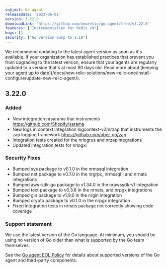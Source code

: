 ```yaml
---
subject: Go agent
releaseDate: '2023-06-01'
version: 3.22.0
downloadLink: 'https://github.com/newrelic/go-agent/tree/v3.22.0'
features: ["Instrumentation for Redis v9"]
bugs: []    
security: ["Go version bump to 1.18"]
---
```


<Callout variant="important">
We recommend updating to the latest agent version as soon as it's available. If your organization has established practices that prevent you from upgrading to the latest version, ensure that your agents are regularly updated to a version that's at most 90 days old. Read more about [keeping your agent up to date](/docs/new-relic-solutions/new-relic-one/install-configure/update-new-relic-agent/).
</Callout>

## 3.22.0

### Added
* New integration nrsarama that instruments https://github.com/Shopify/sarama
* New logs in context integration logcontext-v2/nrzap that instruments the zap logging framework https://github.com/uber-go/zap
* Integration tests created for the nrlogrus and nrzapintegrations
* Updated integration tests for nrlogxi

### Security Fixes
* Bumped sys package to v0.1.0 in the nrmssql integration
* Bumped net package to v0.7.0 in the nrgrpc, nrmssql , and nrnats integrations
* Bumped aws-sdk-go package to v1.34.0 in the nrawssdk-v1 integration
* Bumped text  package to v0.3.8 in the nrnats,  and nrpgx integrations
* Bumped gin package to v1.9.0 in the nrgin integration
* Bumped crypto package to v0.1.0 in the nrpgx  integration
* Fixed integration tests in nrnats package not correctly showing code coverage

### Support statement

We use the latest version of the Go language. At minimum, you should be using no version of Go older than what is supported by the Go team themselves.

See the [Go agent EOL Policy](/docs/apm/agents/go-agent/get-started/go-agent-eol-policy) for details about supported versions of the Go agent and third-party components.
